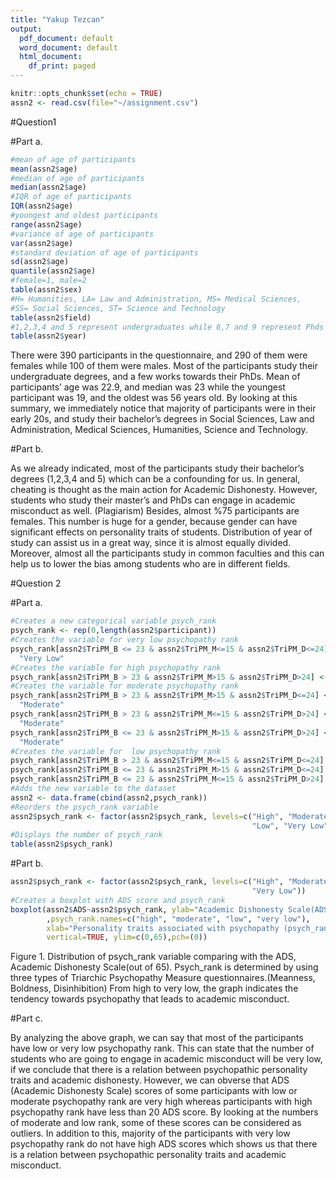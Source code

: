 ---
title: "Yakup Tezcan"
output:
  pdf_document: default
  word_document: default
  html_document:
    df_print: paged
---

```{r setup, include=TRUE}
knitr::opts_chunk$set(echo = TRUE)
assn2 <- read.csv(file="~/assignment.csv")
```
#Question1

#Part a.
```{r}
#mean of age of participants
mean(assn2$age)
#median of age of participants
median(assn2$age)
#IQR of age of participants
IQR(assn2$age)
#youngest and oldest participants
range(assn2$age)
#variance of age of participants
var(assn2$age)
#standard deviation of age of participants
sd(assn2$age)
quantile(assn2$age)
#female=1, male=2
table(assn2$sex)
#H= Humanities, LA= Law and Administration, MS= Medical Sciences,
#SS= Social Sciences, ST= Science and Technology
table(assn2$field)
#1,2,3,4 and 5 represent undergraduates while 6,7 and 9 represent Phds
table(assn2$year)
```

There were 390 participants in the questionnaire, and 290 of them were females
while 100 of them were males. Most of the participants study their undergraduate 
degrees, and a few works towards their PhDs. Mean of participants' age was 22.9,
and median was 23 while the youngest participant was 19, and the oldest was 56
years old. By looking at this summary, we immediately notice that majority of
participants were in their early 20s, and study their bachelor’s degrees in Social
Sciences, Law and Administration, Medical Sciences, Humanities, Science and Technology.

#Part b.

As we already indicated, most of the participants study their bachelor’s degrees (1,2,3,4 and 5) which can be a confounding for us. In general, cheating is thought as the main action for Academic Dishonesty. However, students who study their master’s and PhDs can engage in academic misconduct as well. (Plagiarism) Besides, almost %75 participants are females. This number is huge for a gender, because gender can have significant effects on personality traits of students. Distribution of year of study can assist us in a great way, since it is almost equally divided. Moreover, almost all the participants study in common faculties and this can help us to lower the bias among students who are in different fields.

\newpage

#Question 2

#Part a.
```{r}
#Creates a new categorical variable psych_rank
psych_rank <- rep(0,length(assn2$participant))
#Creates the variable for very low psychopathy rank
psych_rank[assn2$TriPM_B <= 23 & assn2$TriPM_M<=15 & assn2$TriPM_D<=24] <- 
  "Very Low"
#Creates the variable for high psychopathy rank
psych_rank[assn2$TriPM_B > 23 & assn2$TriPM_M>15 & assn2$TriPM_D>24] <- "High"
#Creates the variable for moderate psychopathy rank
psych_rank[assn2$TriPM_B > 23 & assn2$TriPM_M>15 & assn2$TriPM_D<=24] <- 
  "Moderate"
psych_rank[assn2$TriPM_B > 23 & assn2$TriPM_M<=15 & assn2$TriPM_D>24] <- 
  "Moderate"
psych_rank[assn2$TriPM_B <= 23 & assn2$TriPM_M>15 & assn2$TriPM_D>24] <- 
  "Moderate"
#Creates the variable for  low psychopathy rank
psych_rank[assn2$TriPM_B > 23 & assn2$TriPM_M<=15 & assn2$TriPM_D<=24] <- "Low"
psych_rank[assn2$TriPM_B <= 23 & assn2$TriPM_M>15 & assn2$TriPM_D<=24] <- "Low"
psych_rank[assn2$TriPM_B <= 23 & assn2$TriPM_M<=15 & assn2$TriPM_D>24] <- "Low"
#Adds the new variable to the dataset
assn2 <- data.frame(cbind(assn2,psych_rank))
#Reorders the psych_rank variable 
assn2$psych_rank <- factor(assn2$psych_rank, levels=c("High", "Moderate", 
                                                      "Low", "Very Low"))
#Displays the number of psych_rank
table(assn2$psych_rank)
```

#Part b.
```{r}
assn2$psych_rank <- factor(assn2$psych_rank, levels=c("High", "Moderate", "Low",
                                                      "Very Low"))
#Creates a boxplot with ADS score and psych_rank
boxplot(assn2$ADS~assn2$psych_rank, ylab="Academic Dishonesty Scale(ADS)"
        ,psych_rank.names=c("high", "moderate", "low", "very low"), 
        xlab="Personality traits associated with psychopathy (psych_rank)", 
        vertical=TRUE, ylim=c(0,65),pch=(0))

```

Figure 1. Distribution of psych_rank variable comparing with the ADS, Academic Dishonesty Scale(out of 65). Psych_rank is determined by using three types of Triarchic Psychopathy Measure questionnaires.(Meanness, Boldness, Disinhibition) From high to very low, the graph indicates the tendency towards psychopathy that leads to academic misconduct.

#Part c.

By analyzing the above graph, we can say that most of the participants have low or very low psychopathy rank. This can state that the number of students who are going to engage in academic misconduct will be very low, if we conclude that there is a relation between psychopathic personality traits and academic dishonesty. However, we can obverse that ADS (Academic Dishonesty Scale) scores of some participants with low or moderate psychopathy rank are very high whereas participants with high psychopathy rank have less than 20 ADS score. By looking at the numbers of moderate and low rank, some of these scores can be considered as outliers. In addition to this, majority of the participants with very low psychopathy rank do not have high ADS scores which shows us that there is a relation between psychopathic personality traits and academic misconduct.
